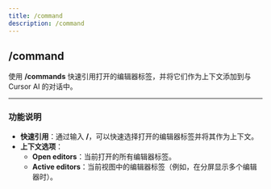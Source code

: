 ```yaml
---
title: /command
description: /command
---
```


## /command

使用 **/commands** 快速引用打开的编辑器标签，并将它们作为上下文添加到与 Cursor AI 的对话中。

---

### **功能说明**

- **快速引用**：通过输入 **/**，可以快速选择打开的编辑器标签并将其作为上下文。  
- **上下文选项**：  
  - **Open editors**：当前打开的所有编辑器标签。  
  - **Active editors**：当前视图中的编辑器标签（例如，在分屏显示多个编辑器时）。